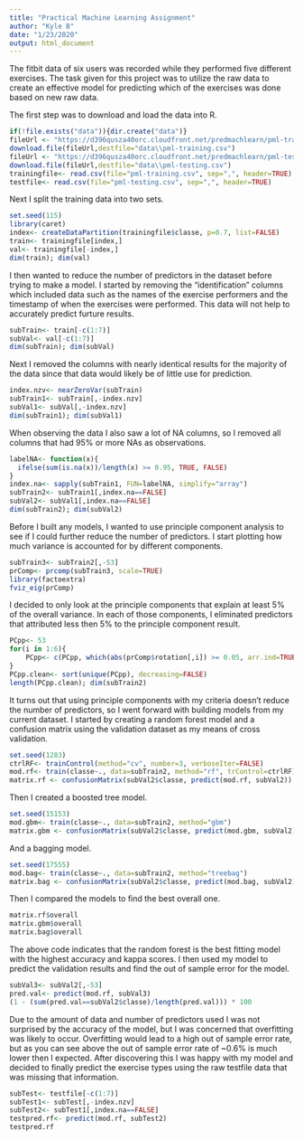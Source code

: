 ---
title: "Practical Machine Learning Assignment"
author: "Kyle B"
date: "1/23/2020"
output: html_document
---

The fitbit data of six users was recorded while they performed five different exercises. The task given for this project was to utilize the raw data to create an effective model for predicting which of the exercises was done based on new raw data.

The first step was to download and load the data into R.
```{r setup}
if(!file.exists("data")){dir.create("data")}
fileUrl <- "https://d396qusza40orc.cloudfront.net/predmachlearn/pml-training.csv"
download.file(fileUrl,destfile="data\\pml-training.csv")
fileUrl <- "https://d396qusza40orc.cloudfront.net/predmachlearn/pml-testing.csv"
download.file(fileUrl,destfile="data\\pml-testing.csv")
trainingfile<- read.csv(file="pml-training.csv", sep=",", header=TRUE)
testfile<- read.csv(file="pml-testing.csv", sep=",", header=TRUE)
```


Next I split the training data into two sets.
```{r datasplit}
set.seed(115)
library(caret)
index<- createDataPartition(trainingfile$classe, p=0.7, list=FALSE)
train<- trainingfile[index,]
val<- trainingfile[-index,]
dim(train); dim(val)
```


I then wanted to reduce the number of predictors in the dataset before trying to make a model. I started by removing the "identification" columns which included data such as the names of the exercise performers and the timestamp of when the exercises were performed. This data will not help to accurately predict furture results.
```{r sub.ids}
subTrain<- train[-c(1:7)]
subVal<- val[-c(1:7)]
dim(subTrain); dim(subVal)
```


Next I removed the columns with nearly identical results for the majority of the data since that data would likely be of little use for prediction.
```{r sub.nzv}
index.nzv<- nearZeroVar(subTrain)
subTrain1<- subTrain[,-index.nzv]
subVal1<- subVal[,-index.nzv]
dim(subTrain1); dim(subVal1)
```


When observing the data I also saw a lot of NA columns, so I removed all columns that had 95% or more NAs as observations.
```{r sub.na}
labelNA<- function(x){
  ifelse(sum(is.na(x))/length(x) >= 0.95, TRUE, FALSE)
}
index.na<- sapply(subTrain1, FUN=labelNA, simplify="array")
subTrain2<- subTrain1[,index.na==FALSE]
subVal2<- subVal1[,index.na==FALSE]
dim(subTrain2); dim(subVal2)
```

Before I built any models, I wanted to use principle component analysis to see if I could further reduce the number of predictors. I start plotting how much variance is accounted for by different components.
```{r PCA1}
subTrain3<- subTrain2[,-53]
prComp<- prcomp(subTrain3, scale=TRUE)
library(factoextra)
fviz_eig(prComp)
```


I decided to only look at the principle components that explain at least 5% of the overall variance. In each of those components, I eliminated predictors that attributed less then 5% to the principle component result.
```{r PCA2}
PCpp<- 53
for(i in 1:6){
    PCpp<- c(PCpp, which(abs(prComp$rotation[,i]) >= 0.05, arr.ind=TRUE))
}
PCpp.clean<- sort(unique(PCpp), decreasing=FALSE)
length(PCpp.clean); dim(subTrain2)
```


It turns out that using principle components with my criteria doesn't reduce the number of predictors, so I went forward with building models from my current dataset. I started by creating a random forest model and a confusion matrix using the validation dataset as my means of cross validation. 
```{r mod.rf, cache=TRUE, include=FALSE}
set.seed(1283)
ctrlRF<- trainControl(method="cv", number=3, verboseIter=FALSE)
mod.rf<- train(classe~., data=subTrain2, method="rf", trControl=ctrlRF)
matrix.rf <- confusionMatrix(subVal2$classe, predict(mod.rf, subVal2))

```


Then I created a boosted tree model.
```{r mod.gbm, cache=TRUE, include=FALSE}
set.seed(15153)
mod.gbm<- train(classe~., data=subTrain2, method="gbm")
matrix.gbm <- confusionMatrix(subVal2$classe, predict(mod.gbm, subVal2))
```


And a bagging model.
```{r mod.bag, cache=TRUE, include=FALSE}
set.seed(17555)
mod.bag<- train(classe~., data=subTrain2, method="treebag")
matrix.bag <- confusionMatrix(subVal2$classe, predict(mod.bag, subVal2))
```



Then I compared the models to find the best overall one.
```{r compare}
matrix.rf$overall
matrix.gbm$overall
matrix.bag$overall
```


The above code indicates that the random forest is the best fitting model with the highest accuracy and kappa scores. I then used my model to predict the validation results and find the out of sample error for the model.
```{r oos.error}
subVal3<- subVal2[,-53]
pred.val<- predict(mod.rf, subVal3)
(1 - (sum(pred.val==subVal2$classe)/length(pred.val))) * 100
```


Due to the amount of data and number of predictors used I was not surprised by the accuracy of the model, but I was concerned that overfitting was likely to occur. Overfitting would lead to a high out of sample error rate, but as you can see above the out of sample error rate of ~0.6% is much lower then I expected. After discovering this I was happy with my model and decided to finally predict the exercise types using the raw testfile data that was missing that information. 
```{r test.predict}
subTest<- testfile[-c(1:7)]
subTest1<- subTest[,-index.nzv]
subTest2<- subTest1[,index.na==FALSE]
testpred.rf<- predict(mod.rf, subTest2)
testpred.rf
```
